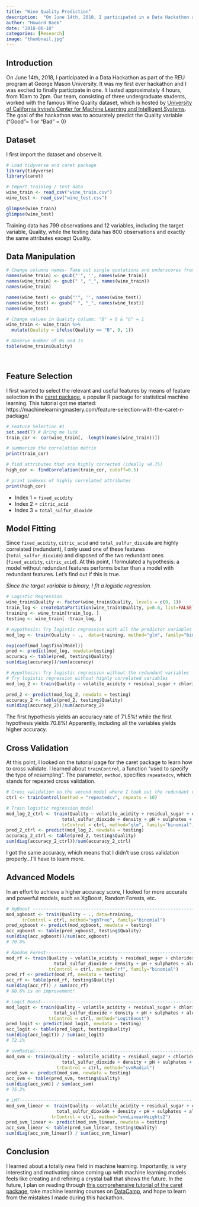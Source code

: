 ```yaml
---
title: "Wine Quality Prediction"
description:  "On June 14th, 2018, I participated in a Data Hackathon as part of the REU program at George Mason University."
author: "Howard Baek"
date: "2018-06-18"
categories: [Research]
image: "thumbnail.jpg"
---
```


## Introduction

On June 14th, 2018, I participated in a Data Hackathon as part of the REU program at George Mason University. It was my first ever hackathon and I was excited to finally participate in one. It lasted approximately 4 hours, from 10am to 2pm. Our team, consisting of three undergraduate students, worked with the famous Wine Quality dataset, which is hosted by [University of California Irvine's Center for Machine Learning and Intelligent Systems](https://archive.ics.uci.edu/ml/index.php). The goal of the hackathon was to accurately predict the Quality variable ("Good"= 1 or "Bad" = 0)

## Dataset

I first import the dataset and observe it.

```r
# Load tidyverse and caret package
library(tidyverse)
library(caret)

# Import training / test data
wine_train <- read_csv("wine_train.csv")
wine_test <- read_csv("wine_test.csv")
```

```r
glimpse(wine_train)
glimpse(wine_test)
```

Training data has 799 observations and 12 variables, including the target variable, Quality, while the testing data has 800 observations and exactly the same attributes except Quality.

## Data Manipulation

```r
# Change columns names- Take out single quotations and underscores from names 
names(wine_train) <- gsub("'", '', names(wine_train))
names(wine_train) <- gsub(" ", "_", names(wine_train))
names(wine_train)

names(wine_test) <- gsub("'", '', names(wine_test))
names(wine_test) <- gsub(" ", "_", names(wine_test))
names(wine_test)
```

```r
# Change values in Quality column: "B" = 0 & "G" = 1
wine_train <- wine_train %>% 
  mutate(Quality = ifelse(Quality == "B", 0, 1))

# Observe number of 0s and 1s
table(wine_train$Quality)
```

<br>

## Feature Selection

I first wanted to select the relevant and useful features by means of feature selection in the [caret package](https://topepo.github.io/caret/index.html), a popular R package for statistical machine learning. This tutorial got me started: https://machinelearningmastery.com/feature-selection-with-the-caret-r-package/

```r
# Feature Selection #1
set.seed(7) # Bring me luck
train_cor <- cor(wine_train[, -length(names(wine_train))])

# summarize the correlation matrix
print(train_cor)

# find attributes that are highly corrected (ideally >0.75)
high_cor <- findCorrelation(train_cor, cutoff=0.5)

# print indexes of highly correlated attributes
print(high_cor)
```

-   Index 1 = `fixed_acidity`
-   Index 2 = `citric_acid`
-   Index 3 = `total_sulfur_dioxide`

## Model Fitting

Since `fixed_acidity`, `citric_acid` and `total_sulfur_dioxide` are highly correlated (redundant), I only used one of these features (`total_sulfur_dioxide`) and disposed of the two redundant ones (`fixed_acidity`, `citric_acid`). At this point, I formulated a hypothesis: a model without redundant features performs better than a model with redundant features. Let's find out if this is true.

*Since the target variable is binary, I fit a logistic regression.*

```r
# Logistic Regression
wine_train$Quality <- factor(wine_train$Quality, levels = c(0, 1))
train_log <- createDataPartition(wine_train$Quality, p=0.6, list=FALSE)
training <- wine_train[train_log, ]
testing <- wine_train[ -train_log, ]

# Hypothesis: Try logistic regression with all the predictor variables
mod_log <- train(Quality ~ .,  data=training, method="glm", family="binomial")

exp(coef(mod_log$finalModel))
pred <- predict(mod_log, newdata=testing)
accuracy <- table(pred, testing$Quality)
sum(diag(accuracy))/sum(accuracy)

# Hypothesis: Try logistic regression without the redundant variables
# Try logistic regression without highly correlated variables
mod_log_2 <- train(Quality ~ volatile_acidity + residual_sugar + chlorides + free_sulfur_dioxide + total_sulfur_dioxide + density + pH + sulphates + alcohol,  data=training, method="glm", family="binomial")

pred_2 <- predict(mod_log_2, newdata = testing)
accuracy_2 <- table(pred_2, testing$Quality)
sum(diag(accuracy_2))/sum(accuracy_2)
```

The first hypothesis yields an accuracy rate of 71.5%! while the first hypothesis yields 70.8%! Apparently, including all the variables yields higher accuracy.

## Cross Validation

At this point, I looked on the tutorial page for the caret package to learn how to cross validate. I learned about `trainControl`, a function "used to specify the type of resampling". The parameter, `method`, specifies `repeatedcv`, which stands for repeated cross validation.

```r
# Cross validation on the second model where I took out the redundant variables
ctrl <- trainControl(method = "repeatedcv", repeats = 10)

# Train logistic regression model
mod_log_2_ctrl <- train(Quality ~ volatile_acidity + residual_sugar + chlorides + free_sulfur_dioxide +
                     total_sulfur_dioxide + density + pH + sulphates + alcohol, data=training, 
                     trControl = ctrl, method="glm", family="binomial")
pred_2_ctrl <- predict(mod_log_2, newdata = testing)
accuracy_2_ctrl <- table(pred_2, testing$Quality)
sum(diag(accuracy_2_ctrl))/sum(accuracy_2_ctrl)

```

I got the same accuracy, which means that I didn't use cross validation properly...I'll have to learn more.

## Advanced Models

In an effort to achieve a higher accuracy score, I looked for more accurate and powerful models, such as XgBoost, Random Forests, etc.

```r
# XgBoost -----------------------------------------------------------------
mod_xgboost <- train(Quality ~ ., data=training, 
      trControl = ctrl, method="xgbTree", family="binomial")
pred_xgboost <- predict(mod_xgboost, newdata = testing)
acc_xgboost <- table(pred_xgboost, testing$Quality)
sum(diag(acc_xgboost))/sum(acc_xgboost)
# 70.8%

# Random Forest-----------------------------------------------------------------
mod_rf <- train(Quality ~ volatile_acidity + residual_sugar + chlorides + free_sulfur_dioxide +
                  total_sulfur_dioxide + density + pH + sulphates + alcohol, data=training, 
                trControl = ctrl, method="rf", family="binomial")
pred_rf <- predict(mod_rf, newdata = testing)
acc_rf <- table(pred_rf, testing$Quality)
sum(diag(acc_rf)) / sum(acc_rf)
# 80.6% is an improvement!

# Logit Boost-----------------------------------------------------------------
mod_logit <- train(Quality ~ volatile_acidity + residual_sugar + chlorides + free_sulfur_dioxide +
                  total_sulfur_dioxide + density + pH + sulphates + alcohol, data=training, 
                trControl = ctrl, method="LogitBoost")
pred_logit <- predict(mod_logit, newdata = testing)
acc_logit <- table(pred_logit, testing$Quality)
sum(diag(acc_logit)) / sum(acc_logit)
# 72.1%

# svmRadial-----------------------------------------------------------------
mod_svm <- train(Quality ~ volatile_acidity + residual_sugar + chlorides + free_sulfur_dioxide +
                     total_sulfur_dioxide + density + pH + sulphates + alcohol, data=training, 
                   trControl = ctrl, method="svmRadial")
pred_svm <- predict(mod_svm, newdata = testing)
acc_svm <- table(pred_svm, testing$Quality)
sum(diag(acc_svm)) / sum(acc_svm)
# 75.2%

# LMT-----------------------------------------------------------------
mod_svm_linear <- train(Quality ~ volatile_acidity + residual_sugar + chlorides + free_sulfur_dioxide +
                   total_sulfur_dioxide + density + pH + sulphates + alcohol, data=training, 
                 trControl = ctrl, method="svmLinearWeights2")
pred_svm_linear <- predict(mod_svm_linear, newdata = testing)
acc_svm_linear <- table(pred_svm_linear, testing$Quality)
sum(diag(acc_svm_linear)) / sum(acc_svm_linear)
```

## Conclusion

I learned about a totally new field in machine learning. Importantly, is very interesting and motivating since coming up with machine learning models feels like creating and refining a crystal ball that shows the future. In the future, I plan on reading through [this comprehensive tutorial of the caret package](https://topepo.github.io/caret/index.html), take machine learning courses on [DataCamp](www.datacamp.com), and hope to learn from the mistakes I made during this hackathon.
